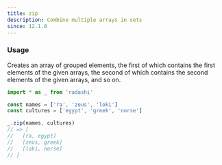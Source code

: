 ```yaml
---
title: zip
description: Combine multiple arrays in sets
since: 12.1.0
---
```


### Usage

Creates an array of grouped elements, the first of which contains the first elements of the given arrays, the second of which contains the second elements of the given arrays, and so on.

```ts twoslash
import * as _ from 'radashi'

const names = ['ra', 'zeus', 'loki']
const cultures = ['egypt', 'greek', 'norse']

_.zip(names, cultures)
// => [
//   [ra, egypt]
//   [zeus, greek]
//   [loki, norse]
// ]
```
